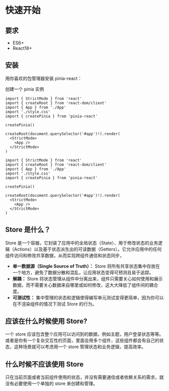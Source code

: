 
# 快速开始

## 要求

- ES6+
- React18+ 

## 安装

用你喜欢的包管理器安装 pinia-react：

<PackageManagerTabs command="install pinia-react" />

创建一个 pinia 实例

<Tabs>
  <Tab label="TSX">

```tsx title="src/index.tsx"
import { StrictMode } from 'react'
import { createRoot } from 'react-dom/client'
import { App } from './App'
import './style.css'
import { createPinia } from 'pinia-react'

createPinia()

createRoot(document.querySelector('#app')!).render(
  <StrictMode>
    <App />
  </StrictMode>
)

```

  </Tab>
  <Tab label="JSX">

```tsx title="src/index.jsx"
import { StrictMode } from 'react'
import { createRoot } from 'react-dom/client'
import { App } from './App'
import './style.css'
import { createPinia } from 'pinia-react'

createPinia()

createRoot(document.querySelector('#app')!).render(
  <StrictMode>
    <App />
  </StrictMode>
)

```
  </Tab>
</Tabs>

## Store 是什么？

Store 是一个容器，它封装了应用中的全局状态（State）、用于修改状态的业务逻辑（Actions）以及基于状态派生出的可读数据（Getters）。它允许应用中的任何组件访问和修改共享数据，从而实现跨组件通信和状态同步，

* **单一数据源（Single Source of Truth）：** Store 将所有共享状态集中存放在一个地方，避免了数据分散和混乱，让应用状态变得可预测且易于追踪。
* **解耦：** Store 将状态管理从组件中分离出来，组件只需要关心如何使用和展示数据，而不需要关心数据来自哪里或如何修改，这大大降低了组件间的耦合度。
* **可测试性：** 集中管理的状态和逻辑使得编写单元测试变得更简单，因为你可以在不渲染组件的情况下测试 Store 的行为。


## 应该在什么时候使用 Store?

一个 store 应该包含整个应用可以访问到的数据，例如主题，用户登录状态等等。或者是你有一个复杂交互性的页面，里面会用多个组件，这些组件都会有自己的状态，这种场景就可以考虑用一个 store 管理状态和业务逻辑，提高效率。

## 什么时候不应该使用 Store 

只在当前页面或者当前组件使用的状态，并没有需要通信或者依赖关系的需求，就没有必要使用一个单独的 store 来创建和管理。